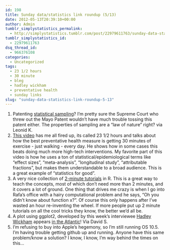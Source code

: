 ```yaml
---
id: 198
title: Sunday data/statistics link roundup (5/13)
date: 2012-05-13T20:39:10+00:00
author: Admin
tumblr_simplystatistics_permalink:
  - http://simplystatistics.tumblr.com/post/22979611763/sunday-data-statistics-link-roundup-5-13
tumblr_simplystatistics_id:
  - 22979611763
dsq_thread_id:
  - 966376108
categories:
  - Uncategorized
tags:
  - 23 1/2 hours
  - 30 minute
  - bleg
  - hadley wickham
  - preventative health
  - sunday links
slug: "sunday-data-statistics-link-roundup-5-13"
---
```

  1. Patenting <a href="http://www.nytimes.com/2012/05/13/jobs/an-actuary-proves-patents-arent-only-for-engineers.html?_r=1" target="_blank">statistical sampling</a>? I&#8217;m pretty sure the Supreme Court who threw out the Mayo Patent wouldn&#8217;t have much trouble tossing this patent either. The properties of sampling are a &#8220;law of nature&#8221; right? via Leonid K. 
  2. <a href="http://www.youtube.com/watch?v=aUaInS6HIGo" target="_blank">This video</a> has me all fired up, its called 23&#160;1/2 hours and talks about how the best preventative health measure is getting 30 minutes of exercise - just walking - every day. He shows how in some cases this beats doing much more high-tech interventions. My favorite part of this video is how he uses a ton of statistical/epidemiological terms like &#8220;effect sizes&#8221;, &#8220;meta-analysis&#8221;, &#8220;longitudinal study&#8221;, &#8220;attributable fractions&#8221;, but makes them understandable to a broad audience. This is a great example of &#8220;statistics for good&#8221;.
  3. A very nice collection of <a href="http://www.twotorials.com/2012/05/ninety-two-minute-r-tutorial-videos.html" target="_blank">2-minute tutorials</a> in R. This is a great way to teach the concepts, most of which don&#8217;t need more than 2 minutes, and it covers a lot of ground. One thing that drives me crazy is when I go into Rafa&#8217;s office with a hairy computational problem and he says, &#8220;Oh you didn&#8217;t know about function x?&#8221;. Of course this only happens after I&#8217;ve wasted an hour re-inventing the wheel. If more people put up 2 minute tutorials on all the cool tricks they know, the better we&#8217;d all be. 
  4. A plot using ggplot2, developed by this week&#8217;s interviewee <a href="http://simplystatistics.tumblr.com/post/22844703875/ha" target="_blank">Hadley Wickham</a> appears <a href="http://www.theatlantic.com/entertainment/archive/2012/03/the-foreign-language-of-mad-men/254668/" target="_blank">in the Atlantic</a>! Via David S. 
  5. I&#8217;m refusing to buy into Apple&#8217;s hegemony, so I&#8217;m still running OS 10.5. I&#8217;m having trouble getting github up and running. Anyone have this same problem/know a solution? I know, I know, I&#8217;m way behind the times on this&#8230;

